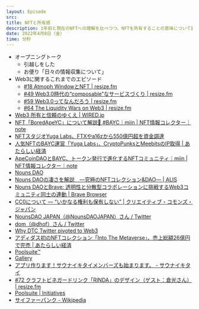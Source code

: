 ```yaml
---
layout: Episode
src: 
title: NFTと所有感
description: 1年前と現在のNFTへの理解を比べつつ、NFTを所有することの意味について話しました。
date: 2022年4月8日（金）
time: 分秒
---
```


- オープニングトーク
    - 引越しをした
    - お便り「日々の情報収集について」
- Web3に関するこれまでのエピソード
    - [#18 Atmoph WindowとNFT | resize.fm](https://resize.fm/ep/18-atmoph-window-and-nft)
    - [#49 Web3.0時代の“composable”なサービスづくり | resize.fm](https://resize.fm/ep/49-composable-services-in-web3)
    - [#59 Web3.0ってなんだろう | resize.fm](https://resize.fm/ep/59-what-is-web3)
    - [#64 The Liquidity Wars on Web3 | resize.fm](https://resize.fm/ep/64-the-liquidity-wars-on-web3)
- [Web3 所有と信頼のゆくえ | WIRED.jp](https://wired.jp/magazine/vol_44/)
- [NFT「BoredApeYC」について解説🐒 #BAYC｜miin | NFT情報コレクター｜note](https://note.com/miin_nft/n/nfeff1a80fb80)
- [NFTスタジオYuga Labs、FTXやa16zから550億円超を資金調達](https://coinpost.jp/?p=332789)
- [人気NFTのBAYC運営「Yuga Labs」、CryptoPunksとMeebitsのIP取得 | あたらしい経済](https://www.neweconomy.jp/posts/202431)
- [ApeCoinDAOとBAYC、トークン発行で進化するNFTコミュニティ｜miin | NFT情報コレクター｜note](https://note.com/miin_nft/n/n167e3d1b10c5)
- [Nouns DAO](https://nouns.wtf/)
- [Nouns DAOの凄さを解説　―究極のNFTコレクション&DAO― | ALIS](https://alis.to/kanerin/articles/K5x8wzmNVEkZ)
- [Nouns DAOとBrave: 透明性と分散型コラボレーションに挑戦するWeb3コミュニティ同士の連動 | Brave Browser](https://brave.com/ja/nouns-dao/)
- [CC0について ― “いかなる権利も保有しない” | クリエイティブ・コモンズ・ジャパン](https://creativecommons.jp/sciencecommons/aboutcc0/#:~:text=CC0%20%E3%81%A8%E3%81%AF%E3%80%81%E7%A7%91%E5%AD%A6%E8%80%85,%E3%81%A7%E3%81%8D%E3%82%8B%E3%82%88%E3%81%86%E3%81%AB%E3%81%AA%E3%82%8A%E3%81%BE%E3%81%99%E3%80%82)
- [NounsDAO JAPAN（@NounsDAOJAPAN）さん / Twitter](https://twitter.com/NounsDAOJAPAN)
- [dom（@dhof）さん / Twitter](https://twitter.com/dhof)
- [Why DTC Twitter pivoted to Web3](https://www.modernretail.co/startups/why-dtc-twitter-pivoted-to-web3/)
- [アディダス初のNFTコレクション「Into The Metaverse」、売上総額26億円で完売 | あたらしい経済](https://www.neweconomy.jp/posts/175739)
- [Poolsuite™](https://poolsuite.net/)
- [Gallery](https://gallery.so/members)
- [アプリ作ります！サウナイキタイメンバーズも始まります。 - サウナイキタイ](https://sauna-ikitai.com/app-yarimasu)
- [#72 クラフトビネガードリンク「RINDA」のデザイン（ゲスト：倉光さん） | resize.fm](https://resize.fm/ep/72-vinegar-drink-rinda)
- [Poolsuite | Initiatives](https://app.station.express/terminal/poolsuite/initiative-board)
- [サイファーパンク - Wikipedia](https://ja.wikipedia.org/wiki/%E3%82%B5%E3%82%A4%E3%83%95%E3%82%A1%E3%83%BC%E3%83%91%E3%83%B3%E3%82%AF)
